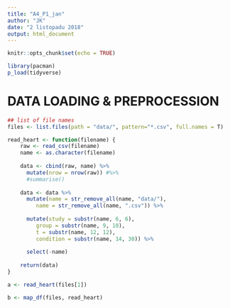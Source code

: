 ```yaml
---
title: "A4_P1_jan"
author: "JK"
date: "2 listopadu 2018"
output: html_document
---
```


```r
knitr::opts_chunk$set(echo = TRUE)

library(pacman)
p_load(tidyverse)
```

# DATA LOADING & PREPROCESSION

```r
## list of file names
files <- list.files(path = "data/", pattern="*.csv", full.names = T)
```

```r
read_heart <- function(filename) {
    raw <- read_csv(filename)
    name <- as.character(filename)
    
    data <- cbind(raw, name) %>%
      mutate(nrow = nrow(raw)) #%>%
      #summarise()
    
    data <- data %>%
      mutate(name = str_remove_all(name, "data/"),
         name = str_remove_all(name, ".csv")) %>%
      
      mutate(study = substr(name, 6, 6),
         group = substr(name, 9, 10),
         t = substr(name, 12, 12),
         condition = substr(name, 14, 30)) %>%
      
      select(-name)
    
    return(data)
}

a <- read_heart(files[1])


```

```r
b <- map_df(files, read_heart)
```

